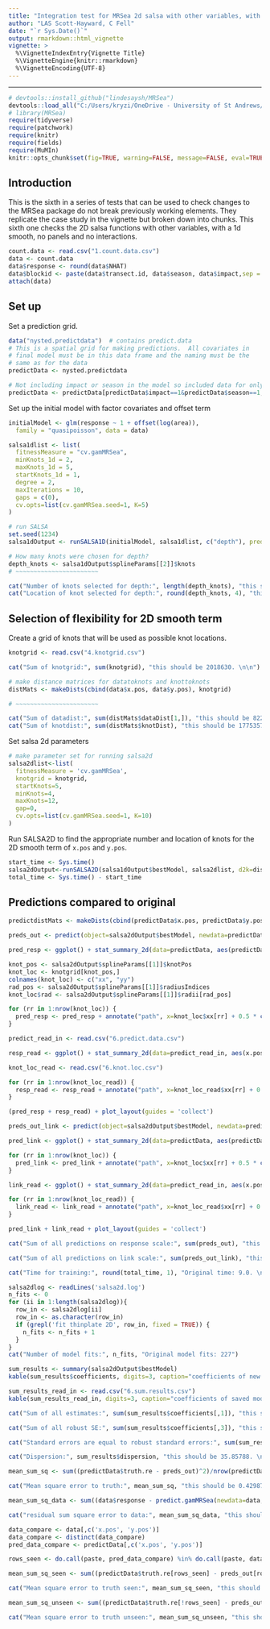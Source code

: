 ```yaml
---
title: "Integration test for MRSea 2d salsa with other variables, with 1d smooth, no panels, no interactions"
author: "LAS Scott-Hayward, C Fell"
date: "`r Sys.Date()`"
output: rmarkdown::html_vignette
vignette: >
  %\VignetteIndexEntry{Vignette Title}
  %\VignetteEngine{knitr::rmarkdown}
  %\VignetteEncoding{UTF-8}
---
```



-------

```r
# devtools::install_github("lindesaysh/MRSea")
devtools::load_all("C:/Users/kryzi/OneDrive - University of St Andrews/PhD/Code/MRsea")
# library(MRSea)
require(tidyverse)
require(patchwork)
require(knitr)
require(fields)
require(MuMIn)
knitr::opts_chunk$set(fig=TRUE, warning=FALSE, message=FALSE, eval=TRUE, comment = '')
```

## Introduction
This is the sixth in a series of tests that can be used to check changes to the MRSea package do not break previously working elements. They replicate the case study in the vignette but broken down into chunks. This sixth one checks the 2D salsa functions with other variables, with a 1d smooth, no panels and no interactions.

```r
count.data <- read.csv("1.count.data.csv")
data <- count.data
data$response <- round(data$NHAT)
data$blockid <- paste(data$transect.id, data$season, data$impact,sep = "")
attach(data)
```

## Set up

Set a prediction grid.  

```r
data("nysted.predictdata")  # contains predict.data
# This is a spatial grid for making predictions.  All covariates in 
# final model must be in this data frame and the naming must be the 
# same as for the data
predictData <- nysted.predictdata

# Not including impact or season in the model so included data for only one impact and season, impact = 1 and season = 1 has highest count
predictData <- predictData[predictData$impact==1&predictData$season==1,]


```

Set up the initial model with factor covariates and offset term
```r
initialModel <- glm(response ~ 1 + offset(log(area)), 
  family = "quasipoisson", data = data)

```


```r

salsa1dlist <- list(
  fitnessMeasure = "cv.gamMRSea", 
  minKnots_1d = 2,
  maxKnots_1d = 5, 
  startKnots_1d = 1, 
  degree = 2, 
  maxIterations = 10, 
  gaps = c(0), 
  cv.opts=list(cv.gamMRSea.seed=1, K=5)
)

```


```r
# run SALSA
set.seed(1234)
salsa1dOutput <- runSALSA1D(initialModel, salsa1dlist, c("depth"), predictionData=predictData, datain=data,removal=TRUE)
```

```r
# How many knots were chosen for depth?
depth_knots <- salsa1dOutput$splineParams[[2]]$knots
# ~~~~~~~~~~~~~~~~~~~~~~~

cat("Number of knots selected for depth:", length(depth_knots), "this should be 1. \n\n")
cat("Location of knot selected for depth:", round(depth_knots, 4), "this should be -12.212. \n\n")

```

## Selection of flexibility for 2D smooth term

Create a grid of knots that will be used as possible knot locations.


```r

knotgrid <- read.csv("4.knotgrid.csv")

```

```r

cat("Sum of knotgrid:", sum(knotgrid), "this should be 2018630. \n\n")

```


```r
# make distance matrices for datatoknots and knottoknots
distMats <- makeDists(cbind(data$x.pos, data$y.pos), knotgrid)

# ~~~~~~~~~~~~~~~~~~~~~~~

```


```r

cat("Sum of datadist:", sum(distMats$dataDist[1,]), "this should be 8224.849. \n\n")
cat("Sum of knotdist:", sum(distMats$knotDist), "this should be 1775357. \n\n")

```

Set salsa 2d parameters

```r
# make parameter set for running salsa2d
salsa2dlist<-list(
  fitnessMeasure = 'cv.gamMRSea', 
  knotgrid = knotgrid, 
  startKnots=5, 
  minKnots=4, 
  maxKnots=12, 
  gap=0, 
  cv.opts=list(cv.gamMRSea.seed=1, K=10)
)
```


Run SALSA2D to find the appropriate number and location of knots for the 2D smooth term of `x.pos` and `y.pos`.

```r

start_time <- Sys.time()
salsa2dOutput<-runSALSA2D(salsa1dOutput$bestModel, salsa2dlist, d2k=distMats$dataDist, k2k=distMats$knotDist, suppress.printout=TRUE)
total_time <- Sys.time() - start_time

```


## Predictions compared to original

```r

predictdistMats <- makeDists(cbind(predictData$x.pos, predictData$y.pos), knotgrid)

preds_out <- predict(object=salsa2dOutput$bestModel, newdata=predictData, type='response', g2k=predictdistMats$dataDist)

pred_resp <- ggplot() + stat_summary_2d(data=predictData, aes(predictData$x.pos, predictData$y.pos, z=preds_out), fun=max, binwidth=c(0.5,0.5)) + theme_bw() + scale_fill_distiller(palette = "Spectral", name="Animal Counts", limit=c(0, 7.9)) + coord_fixed(ratio = 1) + xlab("X coordinate") + ylab("Y coordinate") + ggtitle("New predictions")

knot_pos <- salsa2dOutput$splineParams[[1]]$knotPos
knot_loc <- knotgrid[knot_pos,]
colnames(knot_loc) <- c("xx", "yy")
rad_pos <- salsa2dOutput$splineParams[[1]]$radiusIndices
knot_loc$rad <- salsa2dOutput$splineParams[[1]]$radii[rad_pos]

for (rr in 1:nrow(knot_loc)) {
  pred_resp <- pred_resp + annotate("path", x=knot_loc$xx[rr] + 0.5 * cos(seq(0,2*pi,length.out=100)), y=knot_loc$yy[rr] + 0.5 * sin(seq(0,2*pi,length.out=100)))
}

predict_read_in <- read.csv("6.predict.data.csv")

resp_read <- ggplot() + stat_summary_2d(data=predict_read_in, aes(x.pos, y.pos, z=ResponsePredictions), fun=max, binwidth=c(0.5,0.5)) + theme_bw() + scale_fill_distiller(palette = "Spectral", name="Animal Counts", limit=c(0, 7.9)) + coord_fixed(ratio = 1) + xlab("X coordinate") + ylab("Y coordinate") + ggtitle("Saved predictions")

knot_loc_read <- read.csv("6.knot.loc.csv")

for (rr in 1:nrow(knot_loc_read)) {
  resp_read <- resp_read + annotate("path", x=knot_loc_read$xx[rr] + 0.5 * cos(seq(0,2*pi,length.out=100)), y=knot_loc_read$yy[rr] + 0.5 * sin(seq(0,2*pi,length.out=100)))
}

(pred_resp + resp_read) + plot_layout(guides = 'collect')

```


```r

preds_out_link <- predict(object=salsa2dOutput$bestModel, newdata=predictData, type='link', g2k=predictdistMats$dataDist)

pred_link <- ggplot() + stat_summary_2d(data=predictData, aes(predictData$x.pos, predictData$y.pos, z=preds_out_link), fun=max, binwidth=c(0.5,0.5)) + theme_bw() + scale_fill_distiller(palette = "Spectral", name="Nhat on link scale", limit=c(-10.3, 3.5)) + coord_fixed(ratio = 1) + xlab("X coordinate") + ylab("Y coordinate") + ggtitle("New predictions")

for (rr in 1:nrow(knot_loc)) {
  pred_link <- pred_link + annotate("path", x=knot_loc$xx[rr] + 0.5 * cos(seq(0,2*pi,length.out=100)), y=knot_loc$yy[rr] + 0.5 * sin(seq(0,2*pi,length.out=100)))
}

link_read <- ggplot() + stat_summary_2d(data=predict_read_in, aes(x.pos, y.pos, z=LinkPredictions), fun=max, binwidth=c(0.5,0.5)) + theme_bw() + scale_fill_distiller(palette = "Spectral", name="Nhat on link scale", limit=c(-10.3, 3.5)) + coord_fixed(ratio = 1) + xlab("X coordinate") + ylab("Y coordinate") + ggtitle("Saved predictions")

for (rr in 1:nrow(knot_loc_read)) {
  link_read <- link_read + annotate("path", x=knot_loc_read$xx[rr] + 0.5 * cos(seq(0,2*pi,length.out=100)), y=knot_loc_read$yy[rr] + 0.5 * sin(seq(0,2*pi,length.out=100)))
}

pred_link + link_read + plot_layout(guides = 'collect')

```




```r

cat("Sum of all predictions on response scale:", sum(preds_out), "this should be 17472. \n\n")

cat("Sum of all predictions on link scale:", sum(preds_out_link), "this should be -65738.33. \n\n")

cat("Time for training:", round(total_time, 1), "Original time: 9.0. \n\n")

salsa2dlog <- readLines('salsa2d.log')
n_fits <- 0
for (ii in 1:length(salsa2dlog)){
  row_in <- salsa2dlog[ii]
  row_in <- as.character(row_in)
  if (grepl('fit thinplate 2D', row_in, fixed = TRUE)) {
    n_fits <- n_fits + 1
  }
}
cat("Number of model fits:", n_fits, "Original model fits: 227")

```


```r
sum_results <- summary(salsa2dOutput$bestModel)
kable(sum_results$coefficients, digits=3, caption="coefficients of new model")

```

```r
sum_results_read_in <- read.csv("6.sum.results.csv")
kable(sum_results_read_in, digits=3, caption="coefficients of saved model")

```



```r

cat("Sum of all estimates:", sum(sum_results$coefficients[,1]), "this should be -1.929935. \n\n")

cat("Sum of all robust SE:", sum(sum_results$coefficients[,3]), "this should be 55.14092. \n\n")

cat("Standard errors are equal to robust standard errors:", sum(sum_results$coefficients[,2])==sum(sum_results$coefficients[,3]), "\n\n")

cat("Dispersion:", sum_results$dispersion, "this should be 35.85788. \n\n")

```


```r

mean_sum_sq <- sum((predictData$truth.re - preds_out)^2)/nrow(predictData)

cat("Mean square error to truth:", mean_sum_sq, "this should be 0.4298723. \n\n")

mean_sum_sq_data <- sum((data$response - predict.gamMRSea(newdata=data, object=salsa2dOutput$bestModel))^2)/nrow(predictData)

cat("residual sum square error to data:", mean_sum_sq_data, "this should be 11.44848. \n\n")

data_compare <- data[,c('x.pos', 'y.pos')]
data_compare <- distinct(data_compare)
pred_data_compare <- predictData[,c('x.pos', 'y.pos')]

rows_seen <- do.call(paste, pred_data_compare) %in% do.call(paste, data_compare)

mean_sum_sq_seen <- sum((predictData$truth.re[rows_seen] - preds_out[rows_seen])^2)/nrow(predictData[rows_seen,])

cat("Mean square error to truth seen:", mean_sum_sq_seen, "this should be 0.4298723. \n\n")

mean_sum_sq_unseen <- sum((predictData$truth.re[!rows_seen] - preds_out[!rows_seen])^2)/nrow(predictData[!rows_seen,])

cat("Mean square error to truth unseen:", mean_sum_sq_unseen, "this should be 0.4298723. \n\n")

```



